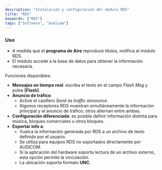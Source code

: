 ```yaml
---
description: "Instalación y configuración del módulo RDS"
title: "RDS"
keywords: ["RDS"]
tags: ["Software", "Audicom"]
---
```


### Uso

- A medida que el **programa de Aire** reproduce títulos, notifica al módulo RDS.
- El módulo accede a la base de datos para obtener la información necesaria.

Funciones disponibles:

- **Mensajes en tiempo real**: escriba el texto en el campo _Flash Msg_ y pulse **[Flash]**.
- **Anuncio de tráfico**:
  - Active el casillero _Send as traffic announce_.
  - Algunos receptores RDS muestran simultáneamente la información principal y el anuncio de tráfico; otros alternan entre ambas.
- **Configuración diferenciada**: es posible definir información distinta para música, bloques comerciales u otros bloques.
- **Exportar info a**:
  - Vuelca la información generada por RDS a un archivo de texto definido por el usuario.
  - Se utiliza para equipos RDS no soportados directamente por AUDICOM.
  - Si la aplicación del hardware soporta lectura de un archivo externo, esta opción permite la vinculación.
  - La ubicación soporta formato **UNC**.